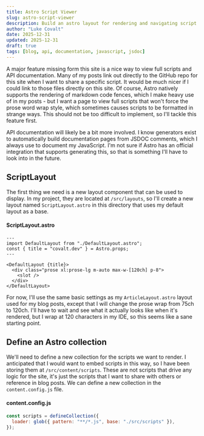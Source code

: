 ```yaml
---
title: Astro Script Viewer
slug: astro-script-viewer
description: Build an astro layout for rendering and navigating script files
author: "Luke Covalt"
date: 2025-12-31
updated: 2025-12-31
draft: true
tags: [blog, api, documentation, javascript, jsdoc]
---
```


A major feature missing form this site is a nice way to view full scripts and
API documentation. Many of my posts link out directly to the GitHub repo for
this site when I want to share a specific script. It would be much nicer if I
could link to those files directly on this site. Of course, Astro natively
supports the rendering of markdown code fences, which I make heavy use of in my
posts - but I want a page to view full scripts that won't force the prose word
wrap style, which sometimes causes scripts to be formatted in strange ways. This
should not be too difficult to implement, so I'll tackle this feature first.

API documentation will likely be a bit more involved. I know generators exist to
automatically build documentation pages from JSDOC comments, which I always use
to document my JavaScript. I'm not sure if Astro has an official integration
that supports generating this, so that is something I'll have to look into in
the future.

## ScriptLayout

The first thing we need is a new layout component that can be used to display.
In my project, they are located at `/src/layouts`, so I'll create a new layout
named `ScriptLayout.astro` in this directory that uses my default layout as a
base.

#### ScriptLayout.astro

```astro
---
import DefaultLayout from "./DefaultLayout.astro";
const { title = "covalt.dev" } = Astro.props;
---

<DefaultLayout {title}>
  <div class="prose xl:prose-lg m-auto max-w-[120ch] p-8">
    <slot />
  </div>
</DefaultLayout>
```

For now, I'll use the same basic settings as my `ArticleLayout.astro` layout
used for my blog posts, except that I will change the prose wrap from 75ch to
120ch. I'll have to wait and see what it actually looks like when it's rendered,
but I wrap at 120 characters in my IDE, so this seems like a sane starting
point.

## Define an Astro collection

We'll need to define a new collection for the scripts we want to render. I
anticipated that I would want to embed scripts in this way, so I have been
storing them at `/src/content/scripts`. These are not scripts that drive any
logic for the site, it's just the scripts that I want to share with others or
reference in blog posts. We can define a new collection in the
`content.config.js` file.

#### content.config.js

```js
const scripts = defineCollection({
  loader: glob({ pattern: "**/*.js", base: "./src/scripts" }),
});
```
